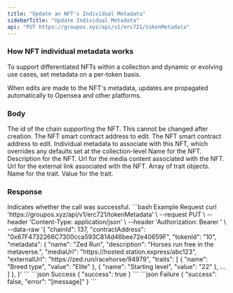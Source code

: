 ```yaml
---
title: "Update an NFT's Individual Metadata"
sidebarTitle: "Update Individual Metadata"
api: "PUT https://groupos.xyz/api/v1/erc721/tokenMetadata"
---
```


### How NFT individual metadata works

To support differentiated NFTs within a collection and dynamic or evolving use cases, set metadata on a per-token basis.

When edits are made to the NFT's metadata, updates are propagated automatically to Opensea and other platforms.

### Body

<ParamField body="chainId" type="number" required>
  The id of the chain supporting the NFT. This cannot be changed after creation.
</ParamField>
<ParamField body="contractAddress" type="string" required>
  The NFT smart contract address to edit.
</ParamField>
<ParamField body="tokenId" type="string" required>
  The NFT smart contract address to edit.
</ParamField>
<ParamField body="metadata" type="object" required>
  Individual metadata to associate with this NFT, which overrides any defaults
  set at the collection-level
  <Expandable title="NFT Metadata">
    <ParamField body="name" type="string" optional>
      Name for the NFT.
    </ParamField>
    <ParamField body="description" type="string" optional>
      Description for the NFT.
    </ParamField>
    <ParamField body="mediaUrl" type="string" optional>
      Url for the media content associated with the NFT.
    </ParamField>
    <ParamField body="externalUrl" type="string" optional>
      Url for the external link associated with the NFT.
    </ParamField>
    <ParamField body="traits" type="Trait[]" optional>
      Array of trait objects.
      <Expandable title="Trait">
        <ParamField body="name" type="string" required>
          Name for the trait.
        </ParamField>
        <ParamField body="value" type="string" required>
          Value for the trait.
        </ParamField>
      </Expandable>
    </ParamField>
  </Expandable>
</ParamField>

### Response

<ResponseField name="success" type="boolean">
  Indicates whether the call was successful.
</ResponseField>

<RequestExample>
  ```bash Example Request
  curl 'https://groupos.xyz/api/v1/erc721/tokenMetadata' \
  --request PUT \
  --header 'Content-Type: application/json' \
  --header 'Authorization: Bearer <token>' \
  --data-raw '{
    "chainId": 137,
    "contractAddress": "0x67F4732266C7300cca593C814d46bee72e40659F",
    "tokenId": "10",
    "metadata": {
      "name": "Zed Run",
      "description": "Horses run free in the metaverse.",
      "mediaUrl": "https://hosted.station.express/abc123",
      "externalUrl": "https://zed.run/racehorse/94979",
      "traits": [
        {
          "name": "Breed type",
          "value": "Elite"
        },
        {
          "name": "Starting level",
          "value": "22"
        },
        ...
      ]
    },
  }'
  ```
</RequestExample>

<ResponseExample>
  ```json Success
  {
    "success": true
  }
  ```
  ```json Failure
  {
    "success": false,
    "error": "[message]"
  }
  ```
</ResponseExample>
